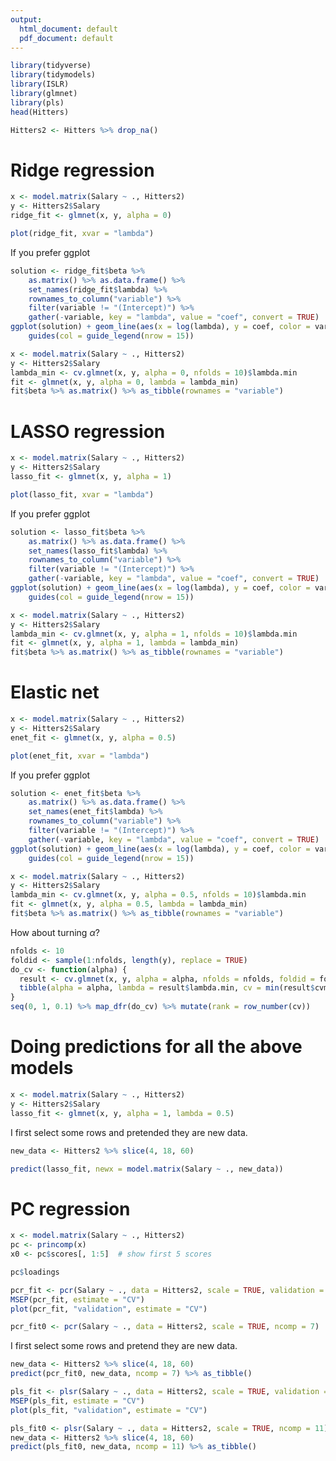 ```yaml
---
output:
  html_document: default
  pdf_document: default
---
```

```r
library(tidyverse)
library(tidymodels)
library(ISLR)
library(glmnet)
library(pls)
head(Hitters)
```

```r
Hitters2 <- Hitters %>% drop_na()
```

# Ridge regression

```r
x <- model.matrix(Salary ~ ., Hitters2)
y <- Hitters2$Salary
ridge_fit <- glmnet(x, y, alpha = 0)
```
```r
plot(ridge_fit, xvar = "lambda")
```

If you prefer ggplot
```r
solution <- ridge_fit$beta %>%
    as.matrix() %>% as.data.frame() %>%
    set_names(ridge_fit$lambda) %>%
    rownames_to_column("variable") %>%
    filter(variable != "(Intercept)") %>%
    gather(-variable, key = "lambda", value = "coef", convert = TRUE)
ggplot(solution) + geom_line(aes(x = log(lambda), y = coef, color = variable)) +
    guides(col = guide_legend(nrow = 15))
```


```r
x <- model.matrix(Salary ~ ., Hitters2)
y <- Hitters2$Salary
lambda_min <- cv.glmnet(x, y, alpha = 0, nfolds = 10)$lambda.min
fit <- glmnet(x, y, alpha = 0, lambda = lambda_min)
fit$beta %>% as.matrix() %>% as_tibble(rownames = "variable")
```

# LASSO regression


```r
x <- model.matrix(Salary ~ ., Hitters2)
y <- Hitters2$Salary
lasso_fit <- glmnet(x, y, alpha = 1)
```

```r
plot(lasso_fit, xvar = "lambda")
```

If you prefer ggplot
```r
solution <- lasso_fit$beta %>%
    as.matrix() %>% as.data.frame() %>%
    set_names(lasso_fit$lambda) %>%
    rownames_to_column("variable") %>%
    filter(variable != "(Intercept)") %>%
    gather(-variable, key = "lambda", value = "coef", convert = TRUE)
ggplot(solution) + geom_line(aes(x = log(lambda), y = coef, color = variable)) +
    guides(col = guide_legend(nrow = 15))
```



```r
x <- model.matrix(Salary ~ ., Hitters2)
y <- Hitters2$Salary
lambda_min <- cv.glmnet(x, y, alpha = 1, nfolds = 10)$lambda.min
fit <- glmnet(x, y, alpha = 1, lambda = lambda_min)
fit$beta %>% as.matrix() %>% as_tibble(rownames = "variable")
```

# Elastic net

```r
x <- model.matrix(Salary ~ ., Hitters2)
y <- Hitters2$Salary
enet_fit <- glmnet(x, y, alpha = 0.5)
```

```r
plot(enet_fit, xvar = "lambda")
```

If you prefer ggplot
```r
solution <- enet_fit$beta %>%
    as.matrix() %>% as.data.frame() %>%
    set_names(enet_fit$lambda) %>%
    rownames_to_column("variable") %>%
    filter(variable != "(Intercept)") %>%
    gather(-variable, key = "lambda", value = "coef", convert = TRUE)
ggplot(solution) + geom_line(aes(x = log(lambda), y = coef, color = variable)) +
    guides(col = guide_legend(nrow = 15))
```


```r
x <- model.matrix(Salary ~ ., Hitters2)
y <- Hitters2$Salary
lambda_min <- cv.glmnet(x, y, alpha = 0.5, nfolds = 10)$lambda.min
fit <- glmnet(x, y, alpha = 0.5, lambda = lambda_min)
fit$beta %>% as.matrix() %>% as_tibble(rownames = "variable")
```


How about turning $\alpha$?

```r
nfolds <- 10
foldid <- sample(1:nfolds, length(y), replace = TRUE)
do_cv <- function(alpha) {
  result <- cv.glmnet(x, y, alpha = alpha, nfolds = nfolds, foldid = foldid)
  tibble(alpha = alpha, lambda = result$lambda.min, cv = min(result$cvm))
}
seq(0, 1, 0.1) %>% map_dfr(do_cv) %>% mutate(rank = row_number(cv))
```


# Doing predictions for all the above models


```r
x <- model.matrix(Salary ~ ., Hitters2)
y <- Hitters2$Salary
lasso_fit <- glmnet(x, y, alpha = 1, lambda = 0.5)
```


I first select some rows and pretended they are new data.
```r
new_data <- Hitters2 %>% slice(4, 18, 60)
```


```r
predict(lasso_fit, newx = model.matrix(Salary ~ ., new_data))
```

# PC regression

```r
x <- model.matrix(Salary ~ ., Hitters2)
pc <- princomp(x)
x0 <- pc$scores[, 1:5]  # show first 5 scores
```

```r
pc$loadings
```


```r
pcr_fit <- pcr(Salary ~ ., data = Hitters2, scale = TRUE, validation = "CV")
MSEP(pcr_fit, estimate = "CV")
plot(pcr_fit, "validation", estimate = "CV")
```
```r
pcr_fit0 <- pcr(Salary ~ ., data = Hitters2, scale = TRUE, ncomp = 7)
```

I first select some rows and pretend they are new data.
```r
new_data <- Hitters2 %>% slice(4, 18, 60)
predict(pcr_fit0, new_data, ncomp = 7) %>% as_tibble()
```



```r
pls_fit <- plsr(Salary ~ ., data = Hitters2, scale = TRUE, validation = "CV")
MSEP(pls_fit, estimate = "CV")
plot(pls_fit, "validation", estimate = "CV")
```

```r
pls_fit0 <- plsr(Salary ~ ., data = Hitters2, scale = TRUE, ncomp = 11)
new_data <- Hitters2 %>% slice(4, 18, 60)
predict(pls_fit0, new_data, ncomp = 11) %>% as_tibble()
```

